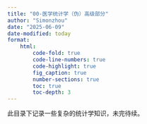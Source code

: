 ```yaml
---
title: "00-医学统计学（伪）高级部分"
author: "Simonzhou"
date: "2025-06-09"
date-modified: today
format: 
    html:
        code-fold: true
        code-line-numbers: true
        code-highlight: true
        fig_caption: true
        number-sections: true
        toc: true
        toc-depth: 3
---
```


此目录下记录一些复杂的统计学知识，未完待续。